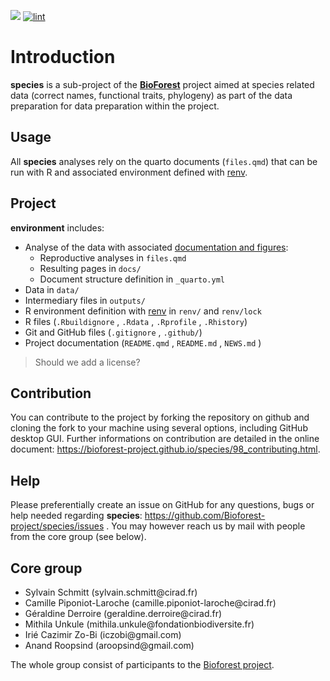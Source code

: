 [![](https://www.repostatus.org/badges/latest/wip.svg)](#0) [![lint](https://github.com/Bioforest-project/species/workflows/lint/badge.svg)](https://github.com/Bioforest-project/species/actions?query=workflow%3Alint)

# Introduction {.unnumbered}

**species** is a sub-project of the [**BioForest**](https://github.com/Bioforest-project) project aimed at species related data (correct names, functional traits, phylogeny) as part of the data preparation for data preparation within the project.

## Usage

All **species** analyses rely on the quarto documents (`files.qmd`) that can be run with R and associated environment defined with [renv](#0).

## Project

**environment** includes:

-   Analyse of the data with associated [documentation and figures](https://bioforest-project.github.io/species/):
    -   Reproductive analyses in `files.qmd`
    -   Resulting pages in `docs/`
    -   Document structure definition in `_quarto.yml`
-   Data in `data/`
-   Intermediary files in `outputs/`
-   R environment definition with [renv](https://rstudio.github.io/renv/articles/renv.html) in `renv/` and `renv/lock`
-   R files (`.Rbuildignore` , `.Rdata` , `.Rprofile` , `.Rhistory`)
-   Git and GitHub files (`.gitignore` , `.github/`)
-   Project documentation (`README.qmd` , `README.md` , `NEWS.md` )

> Should we add a license?

## Contribution

You can contribute to the project by forking the repository on github and cloning the fork to your machine using several options, including GitHub desktop GUI. Further informations on contribution are detailed in the online document: <https://bioforest-project.github.io/species/98_contributing.html>.

## Help

Please preferentially create an issue on GitHub for any questions, bugs or help needed regarding **species**: <https://github.com/Bioforest-project/species/issues> . You may however reach us by mail with people from the core group (see below).

## Core group

-   Sylvain Schmitt (sylvain.schmitt\@cirad.fr)
-   Camille Piponiot-Laroche (camille.piponiot-laroche\@cirad.fr)
-   Géraldine Derroire (geraldine.derroire\@cirad.fr)
-   Mithila Unkule (mithila.unkule\@fondationbiodiversite.fr)
-   Irié Cazimir Zo-Bi (iczobi\@gmail.com)
-   Anand Roopsind (aroopsind\@gmail.com)

The whole group consist of participants to the [Bioforest project](https://www.fondationbiodiversite.fr/la-frb-en-action/programmes-et-projets/le-cesab/bioforest/).
